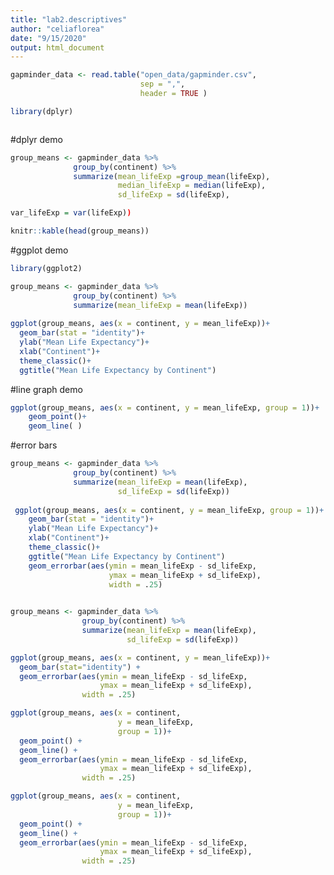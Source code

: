 ```yaml
---
title: "lab2.descriptives"
author: "celiaflorea"
date: "9/15/2020"
output: html_document
---
```



```r
gapminder_data <- read.table("open_data/gapminder.csv",
                             sep = ",",
                             header = TRUE )
```
```r
library(dplyr)
```

```r

```
#dplyr demo

```r
group_means <- gapminder_data %>%
              group_by(continent) %>%
              summarize(mean_lifeExp =group_mean(lifeExp),
                        median_lifeExp = median(lifeExp),
                        sd_lifeExp = sd(lifeExp),
```

```r
var_lifeExp = var(lifeExp))

knitr::kable(head(group_means))
```

#ggplot demo
```r

library(ggplot2)

group_means <- gapminder_data %>%
              group_by(continent) %>%
              summarize(mean_lifeExp = mean(lifeExp))
                        
ggplot(group_means, aes(x = continent, y = mean_lifeExp))+
  geom_bar(stat = "identity")+
  ylab("Mean Life Expectancy")+
  xlab("Continent")+
  theme_classic()+
  ggtitle("Mean Life Expectancy by Continent")

```

#line graph demo 

```r
ggplot(group_means, aes(x = continent, y = mean_lifeExp, group = 1))+
    geom_point()+
    geom_line( )
```
#error bars 

```r
group_means <- gapminder_data %>%
              group_by(continent) %>%
              summarize(mean_lifeExp = mean(lifeExp),
                        sd_lifeExp = sd(lifeExp))
                        
 ggplot(group_means, aes(x = continent, y = mean_lifeExp, group = 1))+
    geom_bar(stat = "identity")+
    ylab("Mean Life Expectancy")+
    xlab("Continent")+
    theme_classic()+
    ggtitle("Mean Life Expectancy by Continent") 
    geom_errorbar(aes(ymin = mean_lifeExp - sd_lifeExp, 
                      ymax = mean_lifeExp + sd_lifeExp), 
                      width = .25)
 

```              
              
```r
group_means <- gapminder_data %>%
                group_by(continent) %>%
                summarize(mean_lifeExp = mean(lifeExp),
                          sd_lifeExp = sd(lifeExp))

ggplot(group_means, aes(x = continent, y = mean_lifeExp))+
  geom_bar(stat="identity") +
  geom_errorbar(aes(ymin = mean_lifeExp - sd_lifeExp,
                    ymax = mean_lifeExp + sd_lifeExp),
                width = .25)
```
```r
ggplot(group_means, aes(x = continent,
                        y = mean_lifeExp,
                        group = 1))+
  geom_point() +
  geom_line() +
  geom_errorbar(aes(ymin = mean_lifeExp - sd_lifeExp,
                    ymax = mean_lifeExp + sd_lifeExp),
                width = .25)

```
```r
ggplot(group_means, aes(x = continent,
                        y = mean_lifeExp,
                        group = 1))+
  geom_point() +
  geom_line() +
  geom_errorbar(aes(ymin = mean_lifeExp - sd_lifeExp,
                    ymax = mean_lifeExp + sd_lifeExp),
                width = .25)
```
 
 